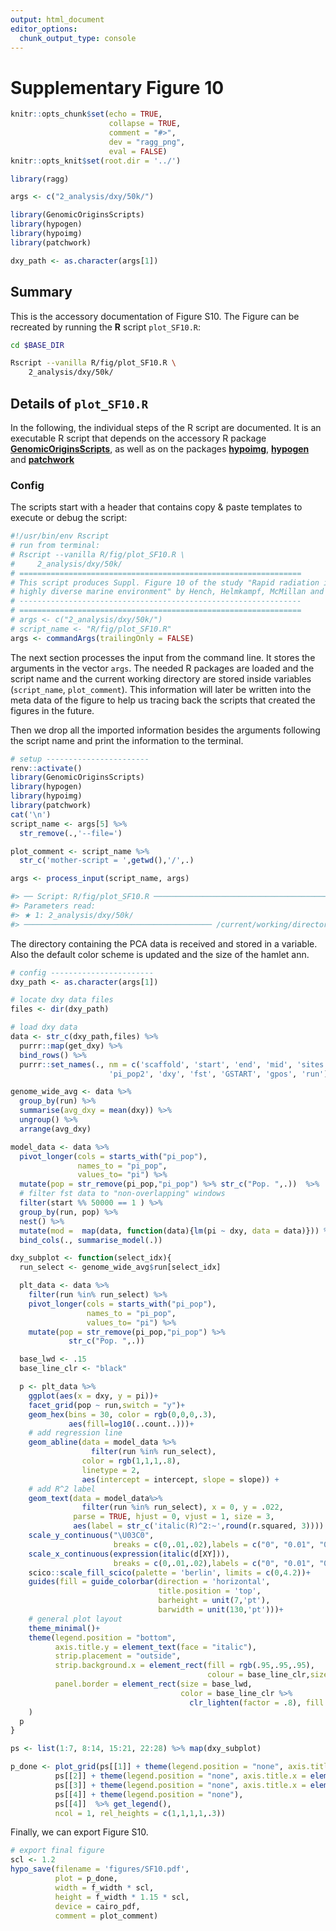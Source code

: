 ```yaml
---
output: html_document
editor_options:
  chunk_output_type: console
---
```

# Supplementary Figure 10

```r
knitr::opts_chunk$set(echo = TRUE,
                      collapse = TRUE,
                      comment = "#>",
                      dev = "ragg_png",
                      eval = FALSE)
knitr::opts_knit$set(root.dir = '../')

library(ragg)
```


```r
args <- c("2_analysis/dxy/50k/")

library(GenomicOriginsScripts)
library(hypogen)
library(hypoimg)
library(patchwork)

dxy_path <- as.character(args[1])
```

## Summary

This is the accessory documentation of Figure S10.
The Figure can be recreated by running the **R** script `plot_SF10.R`:

```sh
cd $BASE_DIR

Rscript --vanilla R/fig/plot_SF10.R \
    2_analysis/dxy/50k/
```

## Details of `plot_SF10.R`

In the following, the individual steps of the R script are documented.
It is an executable R script that depends on the accessory R package [**GenomicOriginsScripts**](https://k-hench.github.io/GenomicOriginsScripts), as well as on the packages [**hypoimg**](https://k-hench.github.io/hypoimg), [**hypogen**](https://k-hench.github.io/hypogen) and [**patchwork**](https://patchwork.data-imaginist.com/)

### Config

The scripts start with a header that contains copy & paste templates to execute or debug the script:

```r
#!/usr/bin/env Rscript
# run from terminal:
# Rscript --vanilla R/fig/plot_SF10.R \
#     2_analysis/dxy/50k/
# ===============================================================
# This script produces Suppl. Figure 10 of the study "Rapid radiation in a
# highly diverse marine environment" by Hench, Helmkampf, McMillan and Puebla
# ---------------------------------------------------------------
# ===============================================================
# args <- c("2_analysis/dxy/50k/")
# script_name <- "R/fig/plot_SF10.R"
args <- commandArgs(trailingOnly = FALSE)
```

The next section processes the input from the command line.
It stores the arguments in the vector `args`.
The needed R packages are loaded and the script name and the current working directory are stored inside variables (`script_name`, `plot_comment`).
This information will later be written into the meta data of the figure to help us tracing back the scripts that created the figures in the future.

Then we drop all the imported information besides the arguments following the script name and print the information to the terminal.

```r
# setup -----------------------
renv::activate()
library(GenomicOriginsScripts)
library(hypogen)
library(hypoimg)
library(patchwork)
cat('\n')
script_name <- args[5] %>%
  str_remove(.,'--file=')

plot_comment <- script_name %>%
  str_c('mother-script = ',getwd(),'/',.)

args <- process_input(script_name, args)
```

```r
#> ── Script: R/fig/plot_SF10.R ────────────────────────────────────────────
#> Parameters read:
#> ★ 1: 2_analysis/dxy/50k/
#> ────────────────────────────────────────── /current/working/directory ──
```

The directory containing the PCA data is received and stored in a variable.
Also the default color scheme is updated and the size of the hamlet ann.

```r
# config -----------------------
dxy_path <- as.character(args[1])
```


```r
# locate dxy data files
files <- dir(dxy_path)
```


```r
# load dxy data
data <- str_c(dxy_path,files) %>%
  purrr::map(get_dxy) %>%
  bind_rows() %>%
  purrr::set_names(., nm = c('scaffold', 'start', 'end', 'mid', 'sites', 'pi_pop1',
                      'pi_pop2', 'dxy', 'fst', 'GSTART', 'gpos', 'run'))
```


```r
genome_wide_avg <- data %>%
  group_by(run) %>%
  summarise(avg_dxy = mean(dxy)) %>%
  ungroup() %>%
  arrange(avg_dxy)
```


```r
model_data <- data %>%
  pivot_longer(cols = starts_with("pi_pop"),
               names_to = "pi_pop",
               values_to= "pi") %>%
  mutate(pop = str_remove(pi_pop,"pi_pop") %>% str_c("Pop. ",.))  %>%
  # filter fst data to "non-overlapping" windows
  filter(start %% 50000 == 1 ) %>%
  group_by(run, pop) %>%
  nest() %>%
  mutate(mod =  map(data, function(data){lm(pi ~ dxy, data = data)})) %>%
  bind_cols(., summarise_model(.))
```


```r
dxy_subplot <- function(select_idx){
  run_select <- genome_wide_avg$run[select_idx]

  plt_data <- data %>%
    filter(run %in% run_select) %>%
    pivot_longer(cols = starts_with("pi_pop"),
                 names_to = "pi_pop",
                 values_to= "pi") %>%
    mutate(pop = str_remove(pi_pop,"pi_pop") %>%
             str_c("Pop. ",.))

  base_lwd <- .15
  base_line_clr <- "black"

  p <- plt_data %>%
    ggplot(aes(x = dxy, y = pi))+
    facet_grid(pop ~ run,switch = "y")+
    geom_hex(bins = 30, color = rgb(0,0,0,.3),
             aes(fill=log10(..count..)))+
    # add regression line
    geom_abline(data = model_data %>%
                  filter(run %in% run_select),
                color = rgb(1,1,1,.8),
                linetype = 2,
                aes(intercept = intercept, slope = slope)) +
    # add R^2 label
    geom_text(data = model_data%>%
                filter(run %in% run_select), x = 0, y = .022,
              parse = TRUE, hjust = 0, vjust = 1, size = 3,
              aes(label = str_c('italic(R)^2:~',round(r.squared, 3)))) +
    scale_y_continuous("\U03C0",
                       breaks = c(0,.01,.02),labels = c("0", "0.01", "0.02"))+
    scale_x_continuous(expression(italic(d[XY])),
                       breaks = c(0,.01,.02),labels = c("0", "0.01", "0.02"))+
    scico::scale_fill_scico(palette = 'berlin', limits = c(0,4.2))+
    guides(fill = guide_colorbar(direction = 'horizontal',
                                 title.position = 'top',
                                 barheight = unit(7,'pt'),
                                 barwidth = unit(130,'pt')))+
    # general plot layout
    theme_minimal()+
    theme(legend.position = "bottom",
          axis.title.y = element_text(face = "italic"),
          strip.placement = "outside",
          strip.background.x = element_rect(fill = rgb(.95,.95,.95),
                                            colour = base_line_clr,size = base_lwd),
          panel.border = element_rect(size = base_lwd,
                                      color = base_line_clr %>%
                                        clr_lighten(factor = .8), fill = rgb(1,1,1,0))
    )
  p
}
```


```r
ps <- list(1:7, 8:14, 15:21, 22:28) %>% map(dxy_subplot)
```


```r
p_done <- plot_grid(ps[[1]] + theme(legend.position = "none", axis.title.x = element_blank()),
          ps[[2]] + theme(legend.position = "none", axis.title.x = element_blank()),
          ps[[3]] + theme(legend.position = "none", axis.title.x = element_blank()),
          ps[[4]] + theme(legend.position = "none"),
          ps[[4]]  %>% get_legend(),
          ncol = 1, rel_heights = c(1,1,1,1,.3))
```

Finally, we can export Figure S10.

```r
# export final figure
scl <- 1.2
hypo_save(filename = 'figures/SF10.pdf',
          plot = p_done,
          width = f_width * scl,
          height = f_width * 1.15 * scl,
          device = cairo_pdf,
          comment = plot_comment)
```
